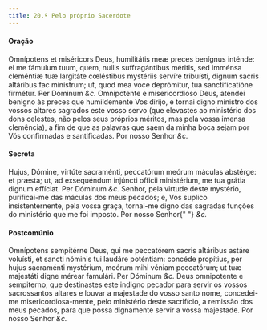 ```yaml
---
title: 20.ª Pelo próprio Sacerdote
---
```


<h4 class="text-center">Oração</h4>
<div class="grid grid-cols-2 gap-5">
  <span class="text-justify">
    Omnípotens et miséricors Deus, humilitátis meæ preces benígnus inténde: ei
    me fámulum tuum, quem, nullis suffragántibus méritis, sed imménsa cleméntiæ
    tuæ largitáte cœléstibus mystériis servíre tribuísti, dignum sacris
    altáribus fac minístrum; ut, quod mea voce deprómitur, tua sanctificatióne
    firmétur. Per Dóminum <em>&c.</em>
  </span>
  <span class="text-justify">
    Omnipotente e misericordioso Deus, atendei benigno às preces que
    humildemente Vos dirijo, e tornai digno ministro dos vossos altares sagrados
    este vosso servo (que elevastes ao ministério dos dons celestes, não pelos
    seus próprios méritos, mas pela vossa imensa clemência), a fim de que as
    palavras que saem da minha boca sejam por Vós confirmadas e santificadas.
    Por nosso Senhor <em>&c.</em>
  </span>
</div>

<h4 class="text-center">Secreta</h4>
<div class="grid grid-cols-2 gap-5">
  <span class="text-justify">
    Hujus, Dómine, virtúte sacraménti, peccatórum meórum máculas abstérge: et
    præsta; ut, ad exsequéndum injúncti officii ministérium, me tua grátia
    dignum effíciat. Per Dóminum <em>&c.</em>
  </span>
  <span class="text-justify">
    Senhor, pela virtude deste mystério, purificai-me das máculas dos meus
    pecados; e, Vos suplico insistenternente, pela vossa graça, tornai-me digno
    das sagradas funções do ministério que me foi imposto. Por nosso Senhor{" "}
    <em>&c.</em>
  </span>
</div>

<h4 class="text-center">Postcomúnio</h4>
<div class="grid grid-cols-2 gap-5">
  <span class="text-justify">
    Omnípotens sempitérne Deus, qui me peccatórem sacris altáribus astáre
    voluísti, et sancti nóminis tui laudáre poténtiam: concéde propítius, per
    hujus sacraménti mystérium, meórum mihi véniam peccatórum; ut tuæ majestáti
    digne mérear famulári. Per Dóminum <em>&c.</em>
  </span>
  <span class="text-justify">
    Deus omnipotente e sempiterno, que destinastes este indigno pecador para
    servir os vossos sacrossantos altares e louvar a majestade do vosso santo
    nome, concedei-me misericordiosa-mente, pelo ministério deste sacrifício, a
    remissão dos meus pecados, para que possa dignamente servir a vossa
    majestade. Por nosso Senhor <em>&c.</em>
  </span>
</div>
